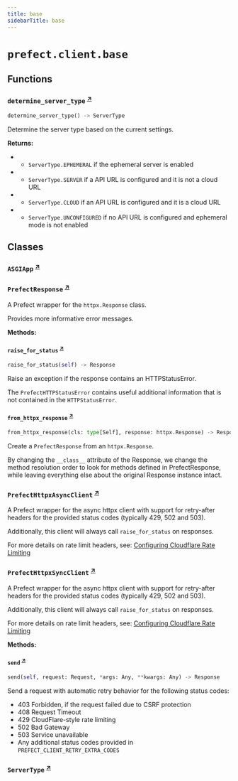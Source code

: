 ```yaml
---
title: base
sidebarTitle: base
---
```


# `prefect.client.base`

## Functions

### `determine_server_type` <sup><a href="https://github.com/prefecthq/prefect/blob/main/src/prefect/client/base.py#L637" target="_blank">↗</a></sup>

```python
determine_server_type() -> ServerType
```


Determine the server type based on the current settings.

**Returns:**
- - `ServerType.EPHEMERAL` if the ephemeral server is enabled
- - `ServerType.SERVER` if a API URL is configured and it is not a cloud URL
- - `ServerType.CLOUD` if an API URL is configured and it is a cloud URL
- - `ServerType.UNCONFIGURED` if no API URL is configured and ephemeral mode is
not enabled


## Classes

### `ASGIApp` <sup><a href="https://github.com/prefecthq/prefect/blob/main/src/prefect/client/base.py#L57" target="_blank">↗</a></sup>

### `PrefectResponse` <sup><a href="https://github.com/prefecthq/prefect/blob/main/src/prefect/client/base.py#L145" target="_blank">↗</a></sup>


A Prefect wrapper for the `httpx.Response` class.

Provides more informative error messages.


**Methods:**

#### `raise_for_status` <sup><a href="https://github.com/prefecthq/prefect/blob/main/src/prefect/client/base.py#L152" target="_blank">↗</a></sup>

```python
raise_for_status(self) -> Response
```

Raise an exception if the response contains an HTTPStatusError.

The `PrefectHTTPStatusError` contains useful additional information that
is not contained in the `HTTPStatusError`.


#### `from_httpx_response` <sup><a href="https://github.com/prefecthq/prefect/blob/main/src/prefect/client/base.py#L165" target="_blank">↗</a></sup>

```python
from_httpx_response(cls: type[Self], response: httpx.Response) -> Response
```

Create a `PrefectResponse` from an `httpx.Response`.

By changing the `__class__` attribute of the Response, we change the method
resolution order to look for methods defined in PrefectResponse, while leaving
everything else about the original Response instance intact.


### `PrefectHttpxAsyncClient` <sup><a href="https://github.com/prefecthq/prefect/blob/main/src/prefect/client/base.py#L178" target="_blank">↗</a></sup>


A Prefect wrapper for the async httpx client with support for retry-after headers
for the provided status codes (typically 429, 502 and 503).

Additionally, this client will always call `raise_for_status` on responses.

For more details on rate limit headers, see:
[Configuring Cloudflare Rate Limiting](https://support.cloudflare.com/hc/en-us/articles/115001635128-Configuring-Rate-Limiting-from-UI)


### `PrefectHttpxSyncClient` <sup><a href="https://github.com/prefecthq/prefect/blob/main/src/prefect/client/base.py#L404" target="_blank">↗</a></sup>


A Prefect wrapper for the async httpx client with support for retry-after headers
for the provided status codes (typically 429, 502 and 503).

Additionally, this client will always call `raise_for_status` on responses.

For more details on rate limit headers, see:
[Configuring Cloudflare Rate Limiting](https://support.cloudflare.com/hc/en-us/articles/115001635128-Configuring-Rate-Limiting-from-UI)


**Methods:**

#### `send` <sup><a href="https://github.com/prefecthq/prefect/blob/main/src/prefect/client/base.py#L543" target="_blank">↗</a></sup>

```python
send(self, request: Request, *args: Any, **kwargs: Any) -> Response
```

Send a request with automatic retry behavior for the following status codes:

- 403 Forbidden, if the request failed due to CSRF protection
- 408 Request Timeout
- 429 CloudFlare-style rate limiting
- 502 Bad Gateway
- 503 Service unavailable
- Any additional status codes provided in `PREFECT_CLIENT_RETRY_EXTRA_CODES`


### `ServerType` <sup><a href="https://github.com/prefecthq/prefect/blob/main/src/prefect/client/base.py#L630" target="_blank">↗</a></sup>
